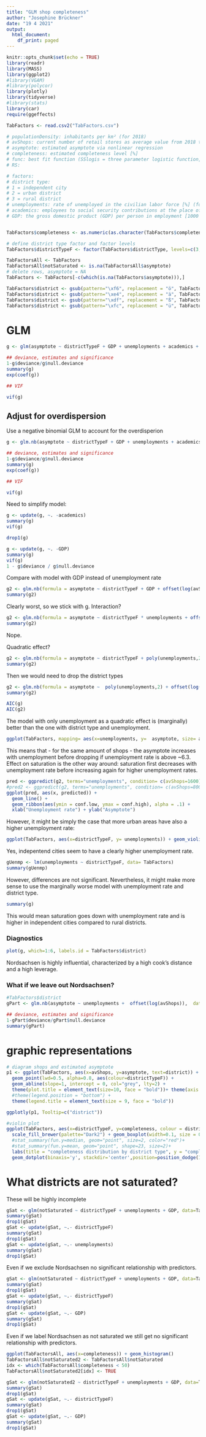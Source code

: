 ```yaml
---
title: "GLM shop completeness"
author: "Josephine Brückner"
date: "19 4 2021"
output:
  html_document:
    df_print: paged
---
```


```r
knitr::opts_chunk$set(echo = TRUE)
library(readr)
library(MASS)
library(ggplot2)
#library(VGAM)
#library(polycor)
library(plotly)
library(tidyverse)
#library(stats)
library(car)
require(ggeffects)
```

```r
TabFactors <- read.csv2("TabFactors.csv")

# populationDensity: inhabitants per km² (for 2018)
# avShops: current number of retail stores as average value from 2018 to 2020
# asymptote: estimated asymptote via nonlinear regression
# completeness: estimated completeness level [%]
# func: best fit function (SSlogis = three parameter logistic function, SSfpl = four parameter logistic, SSasymp = asymptotic function, SSmicmen = Michaelis-Menten function)
# RS:

# factors:
# district type: 
# 1 = independent city
# 2 = urban district
# 3 = rural district
# unemployments: rate of unemployed in the civilian labor force [%] (for 2017)
# academics: employees to social security contributions at the place of residence with an academic qualification per 100 inhabitants of working age (for 2017)
# GDP: the gross domestic product (GDP) per person in employment [1000 €] (for 2016)


TabFactors$completeness <- as.numeric(as.character(TabFactors$completeness))

# define district type factor and factor levels
TabFactors$districtTypeF <- factor(TabFactors$districtType, levels=c(3,2,1), labels = c("rural districts", "urban districts", "independent cities"))

TabFactorsAll <- TabFactors
TabFactorsAll$notSaturated <- is.na(TabFactorsAll$asymptote)
# delete rows, asymptote = NA
TabFactors <- TabFactors[-c(which(is.na(TabFactors$asymptote))),]

```

```r
TabFactors$district <- gsub(pattern="\xf6", replacement = "ö", TabFactors$district)
TabFactors$district <- gsub(pattern="\xe4", replacement = "ä", TabFactors$district)
TabFactors$district <- gsub(pattern="\xdf", replacement = "ß", TabFactors$district)
TabFactors$district <- gsub(pattern="\xfc", replacement = "ü", TabFactors$district)
```


# GLM
```r
g <- glm(asymptote ~ districtTypeF + GDP + unemployments + academics + offset(log(avShops)),  data=TabFactors, family=poisson)

## deviance, estimates and significance
1-g$deviance/g$null.deviance
summary(g)
exp(coef(g))

## VIF

vif(g)
```

## Adjust for overdispersion

Use a negative binomial GLM to account for the overdisperion

```r
g <- glm.nb(asymptote ~ districtTypeF + GDP + unemployments + academics + offset(log(avShops)),  data=TabFactors)

## deviance, estimates and significance
1-g$deviance/g$null.deviance
summary(g)
exp(coef(g))

## VIF

vif(g)
```

Need to simplify model:

```r
g <- update(g, ~. -academics)
summary(g)
vif(g)
```
```r
drop1(g)
```

```r
g <- update(g, ~. -GDP)
summary(g)
vif(g)
1 - g$deviance / g$null.deviance
```
Compare with model with GDP instead of unemployment rate

```r
g2 <- glm.nb(formula = asymptote ~ districtTypeF + GDP + offset(log(avShops)), data = TabFactors, link = log)
summary(g2)
```
Clearly worst, so we stick with g. Interaction?

```r
g2 <- glm.nb(formula = asymptote ~ districtTypeF * unemployments + offset(log(avShops)), data = TabFactors, link = log)
summary(g2)
```
Nope.

Quadratic effect?

```r
g2 <- glm.nb(formula = asymptote ~ districtTypeF + poly(unemployments,2) + offset(log(avShops)), data = TabFactors, link = log)
summary(g2)
```
Then we would need to drop the district types


```r
g2 <- glm.nb(formula = asymptote ~  poly(unemployments,2) + offset(log(avShops)), data = TabFactors, link = log)
summary(g2)
```



```r
AIC(g)
AIC(g2)
```

The model with only unemployment as a quadratic effect is (marginally) better than the one with district type and unemployment.

```r
ggplot(TabFactors, mapping= aes(x=unemployments, y=  asymptote, size= avShops)) + geom_point() + geom_smooth(method= "glm.nb", formula = y ~ poly(x,2) )
```

This means that - for the same amount of shops - the asymptote increases with unemployment before dropping if unemployment rate is above ~6.3. Effect on saturation is the other way around: saturation first decreases with unemployment rate before increasing again for higher unemployment rates.

```r
pred <- ggpredict(g2, terms="unemployments", condition= c(avShops=1600))
#pred2 <- ggpredict(g2, terms="unemployments", condition= c(avShops=800))
ggplot(pred, aes(x, predicted)) +
  geom_line() +
  geom_ribbon(aes(ymin = conf.low, ymax = conf.high), alpha = .1) +
  xlab("Unemployment rate") + ylab("Asymptote")

```

However, it might be simply the case that more urban areas have also a higher unemployment rate:

```r
ggplot(TabFactors, aes(x=districtTypeF, y= unemployments)) + geom_violin()
```

Yes, indepentend cities seem to have a clearly higher unemployment rate.

```r
gUenmp <- lm(unemployments ~ districtTypeF, data= TabFactors)
summary(gUenmp)
```
However, differences are not significant.
Nevertheless, it might make more sense to use the marginally worse model with unemployment rate and district type.

```r
summary(g)
```
This would mean saturation goes down with unemployment rate and is higher in independent cities compared to rural districts.

### Diagnostics
```r
plot(g, which=1:6, labels.id = TabFactors$district)
```

Nordsachsen is highly influential, characterized by a high cook's distance and a high leverage.

### What if we leave out Nordsachsen?

```r
#TabFactors$district
gPart <- glm.nb(asymptote ~ unemployments +  offset(log(avShops)),  data=TabFactors, subset= district != "Nordsachsen, rural district")

## deviance, estimates and significance
1-gPart$deviance/gPart$null.deviance
summary(gPart)
```


# graphic representations
```r
# diagram shops and estimated asymptote
p1 <- ggplot(TabFactors, aes(x=avShops, y=asymptote, text=district)) + theme_minimal()  + labs(title="number of shops and asymptote") + ylab("asymptote") + xlab("number of shops") + 
  geom_point(lwd=0.5, alpha=0.8, aes(colour=districtTypeF)) +
  geom_abline(slope=1, intercept = 0, col="grey", lty=2) +
  theme(plot.title = element_text(size=10, face = "bold"))+ theme(axis.title.y=element_text(size=9)) +theme(axis.title.x=element_text(size=9))+ theme(legend.text = element_text(size = 9)) + theme(axis.text.y =  element_text(size = 7), axis.text.x =  element_text(size =7)) +
  #theme(legend.position = "bottom") +
  theme(legend.title = element_text(size = 9, face = "bold")) 

ggplotly(p1, Tooltip=c("district"))

#violin plot
ggplot(TabFactors, aes(x=districtTypeF, y=completeness, colour = districtTypeF)) + geom_violin(size=0.3) + 
  scale_fill_brewer(palette="Dark2") + geom_boxplot(width=0.1, size = 0.3)+
  #stat_summary(fun.y=median, geom="point", size=2, color="red")+
  #stat_summary(fun.y=mean, geom="point", shape=23, size=2)+
  labs(title = "completeness distribution by district type", y = "completeness level [%]", x="")+ theme(legend.position = "none") +  theme(plot.title = element_text(size=10, face="bold")) + theme(axis.title.y=element_text(size=9)) + theme(legend.text = element_text(size = 9)) + theme(axis.text.y =  element_text(size = 7), axis.text.x =  element_text(size =9, colour="black"))+
  geom_dotplot(binaxis='y', stackdir='center',position=position_dodge(1), binwidth=0.5, colour = "Black")
```

# What districts are not saturated?
These will be highly incomplete

```r
gSat <- glm(notSaturated ~ districtTypeF + unemployments + GDP, data=TabFactorsAll, family=binomial)
summary(gSat)
drop1(gSat)
gSat <- update(gSat, ~.- districtTypeF)
summary(gSat)
drop1(gSat)
gSat <- update(gSat, ~.- unemployments)
summary(gSat)
drop1(gSat)

```
Even if we exclude Nordsachsen no significant relationship with predictors.

```r
gSat <- glm(notSaturated ~ districtTypeF + unemployments + GDP, data=TabFactorsAll, family=binomial, subset= district != "Nordsachsen, rural district")
summary(gSat)
drop1(gSat)
gSat <- update(gSat, ~.- districtTypeF)
summary(gSat)
drop1(gSat)
gSat <- update(gSat, ~.- GDP)
summary(gSat)
drop1(gSat)

```

Even if we label Nordsachsen as not saturated we still get no significant relationship with predictors.

```r
ggplot(TabFactorsAll, aes(x=completeness)) + geom_histogram()
TabFactorsAll$notSaturated2 <- TabFactorsAll$notSaturated
idx <- which(TabFactorsAll$completeness < 50)
TabFactorsAll$notSaturated2[idx] <- TRUE
```


```r
gSat <- glm(notSaturated2 ~ districtTypeF + unemployments + GDP, data=TabFactorsAll, family=binomial)
summary(gSat)
drop1(gSat)
gSat <- update(gSat, ~.- districtTypeF)
summary(gSat)
drop1(gSat)
gSat <- update(gSat, ~.- GDP)
summary(gSat)
drop1(gSat)

```

